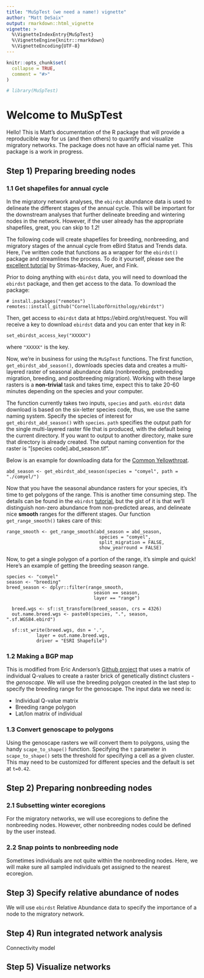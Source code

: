 ```yaml
---
title: "MuSpTest (we need a name!) vignette"
author: "Matt DeSaix"
output: rmarkdown::html_vignette
vignette: >
  %\VignetteIndexEntry{MuSpTest}
  %\VignetteEngine{knitr::rmarkdown}
  %\VignetteEncoding{UTF-8}
---
```


```r
knitr::opts_chunk$set(
  collapse = TRUE,
  comment = "#>"
)
```

```r
# library(MuSpTest)
```

# Welcome to MuSpTest

Hello! This is Matt's documentation of the R package that will provide a reproducible way for us (and then others) to quantify and visualize migratory networks. The package does not have an official name yet. This package is a work in progress.

## Step 1) Preparing breeding nodes

### 1.1 Get shapefiles for annual cycle

In the migratory network analyses, the `ebirdst` abundance data is used to delineate the different stages of the annual cycle. This will be important for the downstream analyses that further delineate breeding and wintering nodes in the network. However, if the user already has the appropriate shapefiles, great, you can skip to *1.2*! 

The following code will create shapefiles for breeding, nonbreeding, and migratory stages of the annual cycle from eBird Status and Trends data. Here, I've written code that functions as a wrapper for the `ebirdst()` package and streamlines the process. To do it yourself, please see the [excellent tutorial](https://cornelllabofornithology.github.io/ebirdst/articles/ebirdst-advanced-mapping.html) by Strimas-Mackey, Auer, and Fink.

Prior to doing anything with `ebirdst` data, you will need to download the `ebirdst` package, and then get access to the data. To download the package:

```
# install.packages("remotes")
remotes::install_github("CornellLabofOrnithology/ebirdst")
```

Then, get access to `ebirdst` data at https://ebird.org/st/request. You will receive a key to download `ebirdst` data and you can enter that key in R:

```
set_ebirdst_access_key("XXXXX")
```

where ```"XXXXX"``` is the key.

Now, we're in business for using the `MuSpTest` functions. The first function, `get_ebirdst_abd_season()`, downloads species data and creates a multi-layered raster of seasonal abundance data (nonbreeding, prebreeding migration, breeding, and postbreeding migration). Working with these large rasters is a **non-trivial** task and takes time, expect this to take 20-60 minutes depending on the species and your computer.

The function currently takes two inputs, `species` and `path`. `ebirdst` data download is based on the six-letter species code, thus, we use the same naming system. Specify the species of interest for `get_ebirdst_abd_season()` with `species`. `path` specifies the output path for the single multi-layered raster file that is produced, with the default being the current directory. If you want to output to another directory, make sure that directory is already created. The output naming convention for the raster is "[species code].abd_season.tif". 

Below is an example for downloading data for the [Common Yellowthroat](https://ebird.org/species/comyel).

```
abd_season <- get_ebirdst_abd_season(species = "comyel", path = "./comyel/")
```

Now that you have the seasonal abundance rasters for your species, it's time to get polygons of the range. This is another time consuming step. The details can be found in the `ebirdst` [tutorial](https://cornelllabofornithology.github.io/ebirdst/articles/ebirdst-advanced-mapping.html), but the gist of it is that we'll distinguish non-zero abundance from non-predicted areas, and delineate nice **smooth** ranges for the different stages. Our function `get_range_smooth()` takes care of this:

```
range_smooth <- get_range_smooth(abd_season = abd_season, 
                                  species = "comyel", 
                                  split_migration = FALSE, 
                                  show_yearround = FALSE)
```

Now, to get a single polygon of a portion of the range, it's simple and quick! Here's an example of getting the breeding season range.

```
species <- "comyel"
season <- "breeding"
breed_season <- dplyr::filter(range_smooth,
                                season == season,
                                layer == "range")
                                
  breed.wgs <- sf::st_transform(breed_season, crs = 4326)
  out.name.breed.wgs <- paste0(species, ".", season, ".sf.WGS84.ebird")

  sf::st_write(breed.wgs, dsn = '.',
           layer = out.name.breed.wgs,
           driver = "ESRI Shapefile")
```

### 1.2 Making a BGP map

This is modified from Eric Anderson's [Github project](https://github.com/eriqande/make-a-BGP-map) that uses a matrix of individual Q-values to create a raster brick of genetically distinct clusters - the *genoscape*. We will use the breeding polygon created in the last step to specify the breeding range for the genoscape. The input data we need is:

* Individual Q-value matrix
* Breeding range polygon
* Lat/lon matrix of individual


### 1.3 Convert genoscape to polygons

Using the genoscape rasters we will convert them to polygons, using the handy `scape_to_shape()` function. Specifying the `t` parameter in `scape_to_shape()` sets the threshold for specifying a cell as a given cluster. This may need to be customized for different species and the default is set at `t=0.42`.

## Step 2) Preparing nonbreeding nodes

### 2.1 Subsetting winter ecoregions

For the migratory networks, we will use ecoregions to define the nonbreeding nodes. However, other nonbreeding nodes could be defined by the user instead.


### 2.2 Snap points to nonbreeding node

Sometimes individuals are not quite within the nonbreeding nodes. Here, we will make sure all sampled individuals get assigned to the nearest ecoregion.

## Step 3) Specify relative abundance of nodes

We will use `ebirdst` Relative Abundance data to specify the importance of a node to the migratory network. 


## Step 4) Run integrated network analysis

Connectivity model

## Step 5) Visualize networks
